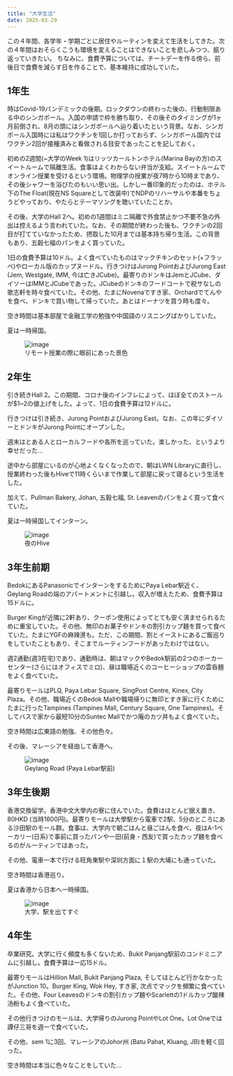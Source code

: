 ```yaml
---
title: "大学生活"
date: 2025-03-29
---
```


この４年間、各学年・学期ごとに居住やルーティンを変えて生活をしてきた。次の４年間はおそらくこうも環境を変えることはできないことを悲しみつつ、振り返っていきたい。
ちなみに、食費予算については、チートデーを作る傍ら、前後日で食費を減らす日を作ることで、基本維持に成功していた。

## 1年生
時はCovid-19パンデミックの後期。ロックダウンの終わった後の、行動制限ある中のシンガポール。入国の申請で枠を勝ち取り、その後そのタイミングが1ヶ月前倒され、8月の頭にはシンガポールへ辿り着いたという背景。なお、シンガポール入国時には私はワクチンを1回しか打っておらず、シンガポール国内ではワクチン2回が接種済みと看做される目安であったことを記しておく。

初めの2週間(\~大学のWeek 1)はリッツカールトンホテル(Marina Bayの方)のスイートルームで隔離生活。食事はよくわからない弁当が支給。スイートルームでオンライン授業を受けるという環境。物理学の授業が夜7時から10時まであり、その後シャワーを浴びたのもいい思い出。しかし一番印象的だったのは、ホテル下のThe Float(現在NS Squareとして改装中)でNDPのリハーサルや本番をちょうどやっており、やたらとテーマソングを聴いていたことか。

その後、大学のHall 2へ。初めの1週間はミニ隔離で外食禁止かつ不要不急の外出は控えるよう言われていた。なお、その期間が終わった後も、ワクチンの2回目が打てていなかったため、摂取した10月までは基本持ち帰り生活。この背景もあり、五穀七福のパンをよく買っていた。

1日の食費予算は10ドル。よく食べていたものはマックチキンのセット(+フラッペ)やローカル版のカップヌードル。行きつけはJurong PointおよびJurong East (Jem, Westgate, IMM, 今は亡きJCube)。最寄りのドンキはJemとJCube、ダイソーはIMMとJCubeであった。JCubeのドンキのフードコートで税サなしの歌志軒を時々食べていた。その他、たまにNovenaですき家、Orchardでてんやを食べ、ドンキで買い物して帰っていた。あとはドーナツを買う時も度々。

空き時間は基本部屋で金融工学の勉強や中国語のリスニングばかりしていた。

夏は一時帰国。

<figure class="blog-fig">
    <img class="blog-image" src="/MyPage/images/blog_images/i7.JPG" alt="image"/>
    <figcaption>リモート授業の際に眼前にあった景色</figcaption> 
</figure>

## 2年生
引き続きHall 2。この期間、コロナ後のインフレによって、ほぼ全てのストールが$1\~2の値上げをした。よって、1日の食費予算は12ドルに。

行きつけは引き続き、Jurong PointおよびJurong East。なお、この年にダイソーとドンキがJurong Pointにオープンした。

週末はとある人とローカルフードや各所を巡っていた。楽しかった、というより幸せだった…

途中から部屋にいるのが心地よくなくなったので、朝はLWN Libraryに直行し、授業終わった後もHiveで11時くらいまで作業して部屋に戻って寝るという生活をした。

加えて、Pullman Bakery, Johan, 五穀七福, St. Leavenのパンをよく買って食べていた。

夏は一時帰国してインターン。

<figure class="blog-fig">
    <img class="blog-image" src="/MyPage/images/blog_images/i8.JPG" alt="image"/>
    <figcaption>夜のHive</figcaption> 
</figure>

## 3年生前期
BedokにあるPanasonicでインターンをするためにPaya Lebar駅近く、Geylang Roadの端のアパートメントに引越し。収入が増えたため、食費予算は15ドルに。

Burger Kingが近隣に2軒あり、クーポン使用によってとても安く済ませられるために重宝していた。その他、無印のお菓子やドンキの割引カップ麺を買って食べていた。たまにYGFの麻辣燙も。ただ、この期間、割とイーストにあるご飯巡りをしていたこともあり、そこまでルーティンフードがあったわけではない。

週2通勤(週3在宅)であり、通勤時は、朝はマックやBedok駅前の2つのホーカーセンター(さらにはオフィスでミロ)、昼は職場近くのコーヒーショップの雲呑麺をよく食べていた。

最寄りモールはPLQ, Paya Lebar Square, SingPost Centre, Kinex, City Plaza。その他、職場近くのBedok Mallや職場帰りに無印とすき家に行くためにたまに行ったTampines (Tampines Mall, Century Square, One Tampines)。そしてバスで家から最短10分のSuntec Mallでかつ庵のカツ丼もよく食べていた。

空き時間は広東語の勉強、その他色々。

その後、マレーシアを経由して香港へ。

<figure class="blog-fig">
    <img class="blog-image" src="/MyPage/images/blog_images/i9.JPG" alt="image"/>
    <figcaption>Geylang Road (Paya Lebar駅前)</figcaption> 
</figure>

## 3年生後期
香港交換留学。香港中文大學内の寮に住んでいた。食費はほとんど据え置き、80HKD (当時1600円)。最寄りモールは大學駅から電車で2駅、5分のところにある沙田駅のモール群。食事は、大学内で朝ごはんと昼ごはんを食べ、夜はA-1ベーカリー(日系)で事前に買ったパンや一田(前身・西友)で買ったカップ麺を食べるのがルーティンではあった。

その他、電車一本で行ける旺角東駅や深圳方面に１駅の大埔にも通っていた。

空き時間は香港巡り。

夏は香港から日本へ一時帰国。

<figure class="blog-fig">
    <img class="blog-image" src="/MyPage/images/blog_images/i10.JPG" alt="image"/>
    <figcaption>大学、駅を出てすぐ</figcaption> 
</figure>

## 4年生
卒業研究。大学に行く頻度も多くないため、Bukit Panjang駅前のコンドミニアムに引越し。食費予算は一応15ドル。

最寄りモールはHillion Mall, Bukit Panjang Plaza, そしてほとんど行かなかったがJunction 10。Burger King, Wok Hey, すき家, 次点でマックを頻繁に食べていた。その他、Four Leavesのドンキの割引カップ麺やScarlettの1ドルカップ酸辣汤粉もよく食べていた。

その他行きつけのモールは、大学帰りのJurong PointやLot One。Lot Oneでは譚仔三哥を週一で食べていた。

その他、sem 1に3回、マレーシアのJohor州 (Batu Pahat, Kluang, JB)を軽く回った。

空き時間は本当に色々なことをしていた…